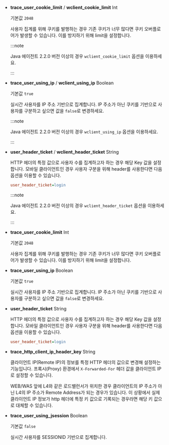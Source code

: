 <InDoc product="java">

* **trace_user_cookie_limit** / **wclient_cookie_limit** <span class='type'>Int</span>

  기본값 `2048`

  사용자 집계를 위해 쿠키를 발행하는 경우 기존 쿠키가 너무 많다면 쿠키 오버플로어가 발생할 수 있습니다. 이를 방지하기 위해 limit을 설정합니다.

  :::note

  Java 에이전트 2.2.0 버전 이상의 경우 `wclient_cookie_limit` 옵션을 이용하세요.

  :::

* **trace_user_using_ip** / **wclient_using_ip** <span class='type'>Boolean</span>

  기본값 `true`

  실시간 사용자를 IP 주소 기반으로 집계합니다. IP 주소가 아닌 쿠키를 기반으로 사용자를 구분하고 싶으면 값을 `false`로 변경하세요.

  :::note

  Java 에이전트 2.2.0 버전 이상의 경우 `wclient_using_ip` 옵션을 이용하세요.

  :::

* **user_header_ticket** / **wclient_header_ticket** <span class='type'>String</span>

  HTTP 헤더의 특정 값으로 사용자 수를 집계하고자 하는 경우 해당 Key 값을 설정합니다. 모바일 클라이언트인 경우 사용자 구분을 위해 header를 사용한다면 다음 옵션을 이용할 수 있습니다.

  ```ini title='whatap.conf'
  user_header_ticket=login
  ```

  :::note

  Java 에이전트 2.2.0 버전 이상의 경우 `wclient_header_ticket` 옵션을 이용하세요.

  :::

</InDoc>

<InDoc product="nodejs">

* **trace_user_cookie_limit** <span class='type'>Int</span>

  기본값 `2048`

  사용자 집계를 위해 쿠키를 발행하는 경우 기존 쿠키가 너무 많다면 쿠키 오버플로어가 발생할 수 있습니다. 이를 방지하기 위해 limit을 설정합니다.

* **trace_user_using_ip** <span class='type'>Boolean</span>

  기본값 `true`

  실시간 사용자를 IP 주소 기반으로 집계합니다. IP 주소가 아닌 쿠키를 기반으로 사용자를 구분하고 싶으면 값을 `false`로 변경하세요.

* **user_header_ticket** <span class='type'>String</span>

  HTTP 헤더의 특정 값으로 사용자 수를 집계하고자 하는 경우 해당 Key 값을 설정합니다. 모바일 클라이언트인 경우 사용자 구분을 위해 header를 사용한다면 다음 옵션을 이용할 수 있습니다.

  ```ini title='whatap.conf'
  user_header_ticket=login
  ```

</InDoc>

* **trace_http_client_ip_header_key** <span class='type'>String</span> <ScrollToLink anchor='trace_http_client_ip_header_key' />

  클라이언트 IP(Remote IP)의 정보를 특정 HTTP 헤더의 값으로 변경해 설정하는 기능입니다. 프록시(Proxy) 환경에서 `X-Forwarded-For` 헤더 값을 클라이언트 IP로 설정할 수 있습니다.

  WEB/WAS 앞에 L4와 같은 로드밸런서가 위치한 경우 클라이언트의 IP 주소가 아닌 L4의 IP 주소가 Remote Address가 되는 경우가 있습니다. 이 상황에서 실제 클라이언트 IP 정보가 http 헤더에 특정 키 값으로 기록되는 경우라면 해당 키 값으로 대체할 수 있습니다.

* **trace_user_using_jsession** <span class='type'>Boolean</span>

  기본값 `false`
  
  실시간 사용자를 SESSIONID 기반으로 집계합니다.
